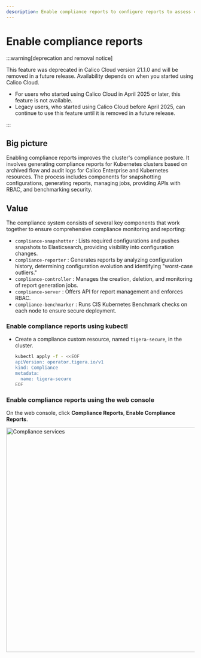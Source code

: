 ```yaml
---
description: Enable compliance reports to configure reports to assess compliance for all assets in a Kubernetes cluster.
---
```


# Enable compliance reports

:::warning[deprecation and removal notice]

This feature was deprecated in Calico Cloud version 21.1.0 and will be removed in a future release. Availability depends on when you started using Calico Cloud.

- For users who started using Calico Cloud in April 2025 or later, this feature is not available.
- Legacy users, who started using Calico Cloud before April 2025, can continue to use this feature until it is removed in a future release.

:::

## Big picture

Enabling compliance reports improves the cluster's compliance posture. It involves generating compliance reports for Kubernetes clusters based on archived flow and audit logs for Calico Enterprise and Kubernetes resources. The process includes components for snapshotting configurations, generating reports, managing jobs, providing APIs with RBAC, and benchmarking security.

## Value

The compliance system consists of several key components that work together to ensure comprehensive compliance monitoring and reporting:

 - `compliance-snapshotter` : Lists required configurations and pushes snapshots to Elasticsearch, providing visibility into configuration changes.
 - `compliance-reporter` : Generates reports by analyzing configuration history, determining configuration evolution and identifying "worst-case outliers."
 - `compliance-controller` : Manages the creation, deletion, and monitoring of report generation jobs.
 - `compliance-server` : Offers API for report management and enforces RBAC.
 - `compliance-benchmarker` : Runs CIS Kubernetes Benchmark checks on each node to ensure secure deployment.

### Enable compliance reports using kubectl

* Create a compliance custom resource, named `tigera-secure`, in the cluster.

  ```bash
  kubectl apply -f - <<EOF
  apiVersion: operator.tigera.io/v1
  kind: Compliance
  metadata:
    name: tigera-secure
  EOF
  ```

### Enable compliance reports using the web console

On the web console, click **Compliance Reports**, **Enable Compliance Reports**.

<img src="/img/calico-enterprise/enable-compliance.png" alt="Compliance services" width="600"/>